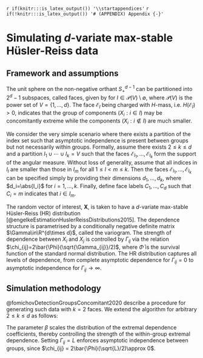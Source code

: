 `r if(knitr:::is_latex_output()) '\\startappendices'`
`r if(!knitr:::is_latex_output()) '# (APPENDIX) Appendix {-}'` 

# Simulating $d$-variate max-stable Hüsler-Reiss data {#sim-hr}

## Framework and assumptions

The unit sphere on the non-negative orthant $S_+^{d-1}$ can be partitioned into $2^d-1$ subspaces, called faces, given by
\begin{equation}
\mathcal{E}_I = \{\bm{\theta}\in\mathbb{S}_+^{d-1}:\theta_i>0\,\forall i\in I, \, \theta_j=0\,\forall j\notin I\},
(\#eq:unit-sphere-faces)
\end{equation}
for $I\in\mathcal{P}(V)\setminus \emptyset$, where $\mathcal{P}(V)$ is the power set of $V=\{1,\ldots,d\}$. The face $\mathcal{E}_I$ being charged with $H$-mass, i.e. $H(\mathcal{E}_I)>0$, indicates that the group of components $(X_i:i\in I)$ may be concomitantly extreme while the components $(X_i:i\notin I)$ are much smaller. 

We consider the very simple scenario where there exists a partition of the index set such that asymptotic independence is present between groups but not necessarily within groups. Formally, assume there exists $2\leq k\leq d$ and a partition $I_1\cup\cdots\cup I_k = V$ such that the faces $\mathcal{E}_{I_1},\ldots,\mathcal{E}_{I_k}$ form the support of the angular measure. Without loss of generality, assume that all indices in $I_l$ are smaller than those in $I_m$ for all $1\leq l<m\leq k$. Then the faces $\mathcal{E}_{I_1},\ldots,\mathcal{E}_{I_k}$ can be specified simply by providing their dimensions $d_1,\ldots,d_k$, where $d_i=\abs{I_i}$ for $i=1,\ldots,k$. Finally, define face labels $C_1,\ldots,C_d$ such that $C_i=m$ indicates that $i\in I_m$.

The random vector of interest, $\bm{X}$, is taken to have a $d$-variate max-stable Hüsler-Reiss (HR) distribution [@engelkeEstimationHuslerReissDistributions2015]. The dependence structure is parametrised by a conditionally negative definite matrix $\Gamma\in\R^{d\times d}$, called the variogram. The strength of dependence between $X_i$ and $X_j$ is controlled by $\Gamma_{ij}$ via the relation $\chi_{ij}=2\bar{\Phi}(\sqrt{\Gamma_{ij}}/2)$, where $\bar{\Phi}$ is the survival function of the standard normal distribution. The HR distribution captures all levels of dependence, from complete asymptotic dependence for $\Gamma_{ij}=0$ to asymptotic independence for $\Gamma_{ij}\to\infty$.

## Simulation methodology

@fomichovDetectionGroupsConcomitant2020 describe a procedure for generating such data with $k=2$ faces. We extend the algorithm for arbitrary $2\leq k\leq d$ as follows:
\begin{enumerate}
\item Generate a collection of independent random vectors $\bm{h}_1,\ldots,\bm{h}_d\in\R^d$ whose components are independent, identically distributed Pareto random variables with shape parameter 2.5.
\item Fix $L\in\R$ a large constant and $\beta>0$. Generate the variogram by setting
\begin{equation*}
\Gamma_{ij} = \begin{cases}
\frac{\beta}{d}\norm{\bm{h}_i - \bm{h}_j}_2^2, & \text{if $C_i=C_j$} \\
L, & \text{if $C_i\neq C_j$}.
\end{cases}
\end{equation*}
\item Generate samples of $\bm{X}\sim\mathrm{HüslerReiss}(\Gamma)$, e.g.\ using the \texttt{rmstable} function from the \texttt{graphicalExtremes} package in \textsf{R}.
\end{enumerate}

The parameter $\beta$ scales the distribution of the extremal dependence coefficients, thereby controlling the strength of the within-group extremal dependence. Setting $\Gamma_{ij}=L$ enforces asymptotic independence between groups, since $\chi_{ij} = 2\bar{\Phi}(\sqrt{L}/2)\approx 0$.